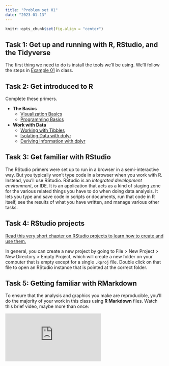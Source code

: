 ```yaml
---
title: "Problem set 01"
date: "2023-01-13"
---
```


```r
knitr::opts_chunk$set(fig.align = "center")
```

## Task 1: Get up and running with R, RStudio, and the Tidyverse

The first thing we need to do is install the tools we'll be using. We'll follow the steps in [Example 01](/example/01-example.html) in class. 

## Task 2: Get introduced to R

Complete these primers. 

- **The Basics**
	- [Visualization Basics](https://posit.cloud/learn/primers/1.1)
	- [Programming Basics](https://posit.cloud/learn/primers/1.2)
- **Work with Data**
	- [Working with Tibbles](https://posit.cloud/learn/primers/2.1)
	- [Isolating Data with dplyr](https://posit.cloud/learn/primers/2.2)
	- [Deriving Information with dplyr](https://posit.cloud/learn/primers/2.3)


## Task 3: Get familiar with RStudio

The RStudio primers were set up to run in a browser in a semi-interactive way. But you typically won't type code in a browser when you work with R. Instead, you'll use RStudio. RStudio is an *integrated development environment*, or IDE. It is an application that acts as a kind of staging zone for the various related things you have to do when doing data analysis. It lets you type and save code in scripts or documents, run that code in R itself, see the results of what you have written, and manage various other tasks.

## Task 4: RStudio projects

[Read this very short chapter on RStudio projects to learn how to create and use them.](https://r4ds.had.co.nz/workflow-projects.html#rstudio-projects)

In general, you can create a new project by going to File > New Project > New Directory > Empty Project, which will create a new folder on your computer that is empty except for a single `.Rproj` file. Double click on that file to open an RStudio instance that is pointed at the correct folder.


## Task 5: Getting familiar with RMarkdown

To ensure that the analysis and graphics you make are reproducible, you'll do the majority of your work in this class using **R Markdown** files. Watch this brief video, maybe more than once:

<div class="ratio ratio-16x9">
<iframe src="https://player.vimeo.com/video/178485416?color=428bca" frameborder="0"  allow="autoplay; fullscreen" allowfullscreen></iframe>
</div>


